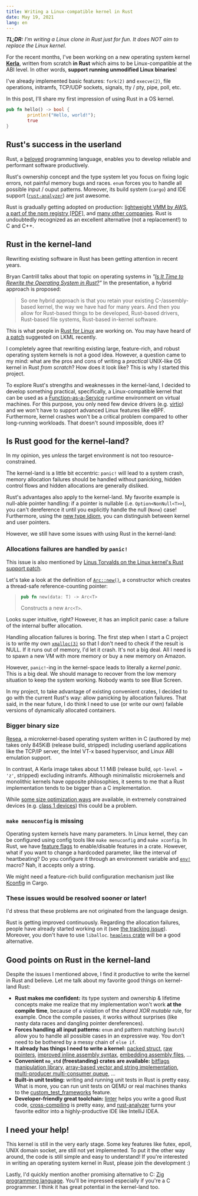 ```yaml
---
title: Writing a Linux-compatible kernel in Rust
date: May 19, 2021
lang: en
---
```


***TL;DR:** I'm writing a Linux clone in Rust just for fun. It does NOT aim to replace the Linux kernel.*

For the recent months, I've been working on a new operating system kernel **[Kerla](https://github.com/nuta/kerla)**, written from scratch **in Rust** which aims to be Linux-compatible at the ABI level.
In other words, **support running unmodified Linux binaries**!

I've already implemented basic features: `fork(2)` and `execve(2)`, file operations, initramfs, TCP/UDP sockets, signals, tty / pty, pipe, poll, etc.

In this post, I'll share my first impression of using Rust in a OS kernel.

```rust
pub fn hello() -> bool {
        println!("Hello, world!");
        true
}
```

## Rust's success in the userland

Rust, a [beloved](https://insights.stackoverflow.com/survey/2020#technology-most-loved-dreaded-and-wanted-languages) programming language, enables you to develop reliable and performant software productively.

Rust's ownership concept and the type system let you focus on fixing logic errors,
not painful memory bugs and races. `enum` forces you to handle all possible input / ouput patterns. Moreover, its build system (`cargo`) and IDE support ([`rust-analyzer`](https://rust-analyzer.github.io/)) are just awesome.

Rust is gradually getting adopted on production: [lightweight VMM by AWS](https://aws.amazon.com/blogs/opensource/why-aws-loves-rust-and-how-wed-like-to-help/), [a part of the npm registry [PDF]](https://www.rust-lang.org/static/pdfs/Rust-npm-Whitepaper.pdf), and [many other companies](https://www.rust-lang.org/production/users). Rust is undoubtedly recognized as an excellent alternative (not a replacement!) to C and C++.

## Rust in the kernel-land

Rewriting existing software in Rust has been getting attention in recent years. 

Bryan Cantrill talks about that topic on operating systems in *"[Is It Time to Rewrite the Operating System in Rust?](https://www.infoq.com/presentations/os-rust/)"* In the presentation, a hybrid approach is proposed:

> So one hybrid approach is that you retain your existing C-/assembly-based kernel, the way we have had for many years. And then you allow for Rust-based things to be developed, Rust-based drivers, Rust-based file systems, Rust-based in-kernel software.

This is what people in [Rust for Linux](https://github.com/Rust-for-Linux/linux) are working on. You may have heard of [a patch](https://lkml.org/lkml/2021/4/14/1023) suggested on LKML recently.

I completely agree that rewriting existing large, feature-rich, and robust operating system kernels is not a good idea. However, a question came to my mind: what are the pros and cons of writing a *practical* UNIX-like OS kernel in Rust *from scratch*? How does it look like? This is why I started this project.

To explore Rust's strengths and weaknesses in the kernel-land, I decided to develop something practical, specifically, a Linux-compatible kernel that can be used as a [Function-as-a-Service](https://en.wikipedia.org/wiki/Function_as_a_service) runtime environment on virtual machines. For this purpose, you only need few device drivers (e.g. [virtio](https://wiki.osdev.org/Virtio)) and we won't have to support advanced Linux features like eBPF. Furthermore, kernel crashes won't be a critical problem compared to other long-running workloads. That doesn't sound impossible, does it?

## Is Rust good for the kernel-land?

In my opinion, yes *unless* the target environment is not too resource-constrained.

The kernel-land is a little bit eccentric: `panic!` will lead to a system crash, memory allocation failures should be handled without panicking, hidden control flows and hidden allocations are generally disliked.

Rust's advantages also apply to the kernel-land. My favorite example is null-able pointer handling:
if a pointer is nullable (i.e. `Option<NonNull<T>>`), you can't dereference it until you 
explicitly handle the null (`None`) case! Furthermore, using the [new type idiom](https://doc.rust-lang.org/rust-by-example/generics/new_types.html), you can distinguish between kernel and user pointers.

However, we still have some issues with using Rust in the kernel-land:

### Allocations failures are handled by `panic!` 

This issue is also mentioned by [Linus Torvalds on the Linux kernel's Rust support patch](https://lkml.org/lkml/2021/4/14/1099).

Let's take a look at the definition of [`Arc::new()`](https://doc.rust-lang.org/alloc/sync/struct.Arc.html#method.new), a constructor which creates a thread-safe reference-counting pointer:

> ```rust
> pub fn new(data: T) -> Arc<T>
> ```
> 
> Constructs a new `Arc<T>`.

Looks super intuitive, right? However, it has an implicit panic case: a failure of the internal buffer allocation.

Handling allocation failures is boring. The first step when I start a C project is to write my own [`xmalloc(3)`](https://www.freebsd.org/cgi/man.cgi?query=xmalloc&apropos=0) so that I don't need to check if the result is NULL. If it runs out of memory, I'd let it crash. It's not a big deal. All I need is to spawn a new VM with more memory or buy a new memory on Amazon.

However, `panic!`-ing in the kernel-space leads to literally a *kernel panic*. This is a big deal. We should manage to recover from the low memory situation to keep the system working. Nobody wants to see Blue Screen.

In my project, to take advantage of existing convenient crates, I decided to go with the current Rust's way: allow panicking by allocation failures.
That said, in the near future, I do think I need to use (or write our own) failable versions of dynamically allocated containers.

### Bigger binary size

[Resea](https://resea.org), a microkernel-based operating system written in C (authored by me) takes only 845KiB (release build, stripped) including userland applications like the TCP/IP server, the Intel VT-x based hypervisor, and Linux ABI emulation support.

In contrast, A Kerla image takes about 1.1 MiB (release build, `opt-level = 'z'`, stripped) excluding initramfs. Although minimalistic microkernels and monolithic kernels have opposite philosophies, it seems to me that a Rust implementation tends to be bigger than a C implementation.

While [some size optimization ways](https://github.com/johnthagen/min-sized-rust) are available, in extremely constrained devices (e.g. [class 1 devices](https://tools.ietf.org/html/rfc7228)) this could be a problem.

### `make menuconfig` is missing

Operating system kernels have many parameters. In Linux kernel, they can be configured using config tools like `make menuconfig` and `make xconfig`. In Rust, we have [feature flags](https://doc.rust-lang.org/cargo/reference/features.html) to enable/disable features in a crate. However, what if you want to change a hardcoded parameter, like the interval of heartbeating? Do you configure it through an environment variable and [`env!`](https://doc.rust-lang.org/std/macro.env.html) macro? Nah, it accepts only a string. 

We might need a feature-rich build configuration mechanism just like [Kconfig](https://www.kernel.org/doc/html/latest/kbuild/kconfig-language.html) in Cargo. 

### These issues would be resolved sooner or later!

I'd stress that these problems are not originated from the language design.

Rust is getting improved continuously. Regarding the allocation failures, people have already started working on it
(see [the tracking issue](https://github.com/rust-lang/rust/issues/32838)).
Moreover, you don't have to use `liballoc`. [`heapless` crate](https://docs.rs/heapless/) will be a good alternative.

## Good points on Rust in the kernel-land

Despite the issues I mentioned above, I find it productive to write the kernel in Rust and believe. Let me talk about my favorite good things on kernel-land Rust:

- **Rust makes me confident:** its type system and ownership & lifetime concepts make me realize that my implementation won't work **at the compile time**, because of a violation of the *shared XOR mutable* rule, for example. Once the compile passes, it works without surprises (like nasty data races and dangling pointer dereferences).
- **Forces handling all input patterns:** `enum` and pattern matching (`match`) allow you to handle all possible cases in an expressive way. You don't need to be bothered by a messy chain of `else if`.
- **It already has things I need to write a kernel:** [packed struct](https://doc.rust-lang.org/nomicon/other-reprs.html#reprpacked), [raw pointers](https://doc.rust-lang.org/std/primitive.pointer.html), [improved inline assembly syntax](https://blog.rust-lang.org/inside-rust/2020/06/08/new-inline-asm.html), [embedding assembly files](https://doc.rust-lang.org/unstable-book/library-features/global-asm.html), ...
- **Convenient `no_std` (freestanding) crates are available:** [bitflags manipulation library](https://docs.rs/bitflags/1.2.1/bitflags/), [array-based vector and string implementation](https://docs.rs/arrayvec/0.7.0/arrayvec/), [multi-producer multi-consumer queue](https://docs.rs/crossbeam/0.8.0/crossbeam/queue/struct.ArrayQueue.html), ...
- **Built-in unit testing:** writing and running unit tests in Rust is pretty easy. What is more, you can run unit tests on QEMU or real machines thanks to the [custom_test_frameworks](https://rust-lang.github.io/rfcs/2318-custom-test-frameworks.html) feature.
- **Developer-friendly great toolchain:** [linter](https://github.com/rust-lang/rust-clippy) helps you write a good Rust code, [cross-compiling](https://rust-lang.github.io/rustup/cross-compilation.html) is pretty easy, and [rust-analyzer](https://rust-analyzer.github.io/) turns your favorite editor into a highly-productive IDE like IntelliJ IDEA.

## I need your help!

This kernel is still in the very early stage. Some key features like futex, epoll, UNIX domain socket, are still not yet implemented. To put it the other way around, the code is still simple and easy to understand! If you're interested in writing an operating system kernel in Rust, please join the development :)

Lastly, I'd quickly mention another promising alternative to C: [Zig programming language](https://ziglang.org/). You'll be impressed especially if you're a C programmer. I think it has great potential in the kernel-land too.
